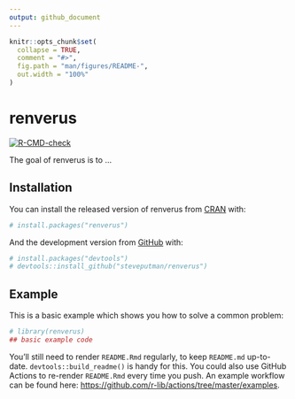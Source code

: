 ```yaml
---
output: github_document
---
```


<!-- README.md is generated from README.Rmd. Please edit that file -->

```r
knitr::opts_chunk$set(
  collapse = TRUE,
  comment = "#>",
  fig.path = "man/figures/README-",
  out.width = "100%"
)
```

# renverus

<!-- badges: start -->
[![R-CMD-check](https://github.com/steveputman/renverus/workflows/R-CMD-check/badge.svg)](https://github.com/steveputman/renverus/actions)
<!-- badges: end -->

The goal of renverus is to ...

## Installation

You can install the released version of renverus from [CRAN](https://CRAN.R-project.org) with:

``` r
# install.packages("renverus")
```

And the development version from [GitHub](https://github.com/) with:

``` r
# install.packages("devtools")
# devtools::install_github("steveputman/renverus")
```
## Example

This is a basic example which shows you how to solve a common problem:

```r
# library(renverus)
## basic example code
```


You'll still need to render `README.Rmd` regularly, to keep `README.md` up-to-date. `devtools::build_readme()` is handy for this. You could also use GitHub Actions to re-render `README.Rmd` every time you push. An example workflow can be found here: <https://github.com/r-lib/actions/tree/master/examples>.

